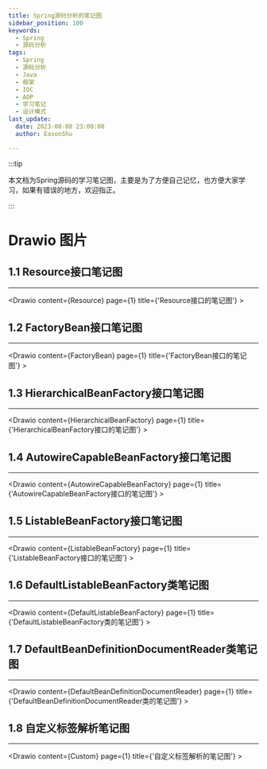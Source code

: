 ```yaml
---
title: Spring源码分析的笔记图
sidebar_position: 100
keywords:
  - Spring
  - 源码分析
tags:
  - Spring
  - 源码分析
  - Java
  - 框架
  - IOC
  - AOP
  - 学习笔记
  - 设计模式
last_update:
  date: 2023-08-08 23:00:00
  author: EasonShu

---
```



:::tip

本文档为Spring源码的学习笔记图，主要是为了方便自己记忆，也方便大家学习，如果有错误的地方，欢迎指正。

:::



<TOCInline toc={toc} />


# Drawio 图片

## 1.1 Resource接口笔记图


----
<Drawio content={Resource} page={1} title={'Resource接口的笔记图'} >
</Drawio>


## 1.2 FactoryBean接口笔记图

----
<Drawio content={FactoryBean} page={1} title={'FactoryBean接口的笔记图'} >
</Drawio>


## 1.3 HierarchicalBeanFactory接口笔记图

----
<Drawio content={HierarchicalBeanFactory} page={1} title={'HierarchicalBeanFactory接口的笔记图'} >
</Drawio>


## 1.4 AutowireCapableBeanFactory接口笔记图

----
<Drawio content={AutowireCapableBeanFactory} page={1} title={'AutowireCapableBeanFactory接口的笔记图'} >
</Drawio>


## 1.5 ListableBeanFactory接口笔记图

----
<Drawio content={ListableBeanFactory} page={1} title={'ListableBeanFactory接口的笔记图'} >
</Drawio>


## 1.6 DefaultListableBeanFactory类笔记图

----
<Drawio content={DefaultListableBeanFactory} page={1} title={'DefaultListableBeanFactory类的笔记图'} >
</Drawio>


## 1.7 DefaultBeanDefinitionDocumentReader类笔记图

----
<Drawio content={DefaultBeanDefinitionDocumentReader} page={1} title={'DefaultBeanDefinitionDocumentReader类的笔记图'} >
</Drawio>


## 1.8 自定义标签解析笔记图

----
<Drawio content={Custom} page={1} title={'自定义标签解析的笔记图'} >
</Drawio>


